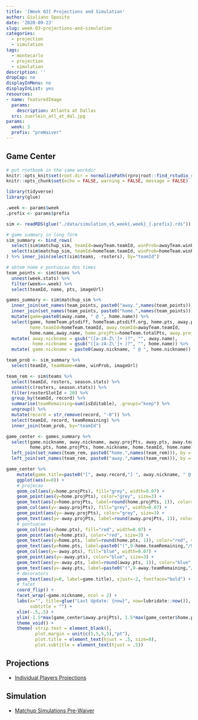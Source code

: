 ```yaml
---
title: '[Week 03] Projections and Simulation'
author: Giuliano Sposito
date: '2020-09-23'
slug: week-03-projections-and-simulation
categories:
  - projection
  - simulation
tags:
  - montecarlo
  - projection
  - simulation
description: ''
dropCap: no
displayInMenu: no
displayInList: yes
resources:
- name: featuredImage
  params:
    description: Atlanta at Dallas
  src: zuerlein_atl_at_dal.jpg
params:
  week: 3
  prefix: "preWaiver"
---
```


<!--more-->

## Game Center

```r

# put rnotbook in the same workdir
knitr::opts_knit$set(root.dir = normalizePath(rprojroot::find_rstudio_root_file())) 
knitr::opts_chunk$set(echo = FALSE, warning = FALSE, message = FALSE)

```

```r
library(tidyverse)
library(glue)

.week <- params$week
.prefix <- params$prefix

sim <- readRDS(glue("./data/simulation_v5_week{.week}_{.prefix}.rds"))

# game summary in long form
sim_summary <- bind_rows(
  select(sim$matchup_sim, teamId=awayTeam.teamId, winProb=awayTeam.winProb, sim.pts=awayTeam.simulation),
  select(sim$matchup_sim, teamId=homeTeam.teamId, winProb=homeTeam.winProb, sim.pts=homeTeam.simulation)
) %>% inner_join(select(sim$teams, -rosters), by="teamId")

# obtem nome e pontuacao dos times
team_points <- sim$teams %>% 
  unnest(week.stats) %>% 
  filter(week==.week) %>% 
  select(teamId, name, pts, imageUrl)

games_summary <- sim$matchup_sim %>% 
  inner_join(set_names(team_points, paste0("away.",names(team_points))), by=c("awayTeam.teamId"="away.teamId")) %>% 
  inner_join(set_names(team_points, paste0("home.",names(team_points))), by=c("homeTeam.teamId"="home.teamId")) %>% 
  mutate(game=paste0(away.name, " @ ", home.name)) %>%
  select(game, homeTeam.ptsdiff, homeTeam.ptsdiff.org, home.pts, away.pts,
         home.teamId=homeTeam.teamId, away.teamId=awayTeam.teamId,
         home.name,away.name, home.projPts=homeTeam.totalPts, away.projPts = awayTeam.totalPts) %>% 
  mutate( away.nickname = gsub("([a-zA-Z\']+ )?", "", away.name),
          home.nickname = gsub("([a-zA-Z\']+ )?", "", home.name)) %>% 
  mutate( game.nickname = paste0(away.nickname, " @ ", home.nickname))

team_prob <- sim_summary %>%
  select(teamId, teamName=name, winProb, imageUrl)

team_rem <- sim$teams %>% 
  select(teamId, rosters, season.stats) %>% 
  unnest(c(rosters, season.stats)) %>% 
  filter(rosterSlotId < 20) %>% 
  group_by(teamId, record) %>% 
  summarise(teamRemaining=sum(isEditable), .groups="keep") %>% 
  ungroup() %>% 
  mutate(record = str_remove(record, "-0")) %>% 
  select(teamId, record, teamRemaining) %>% 
  inner_join(team_prob, by="teamId")

game_center <- games_summary %>% 
  select(game.nickname, away.nickname, away.projPts, away.pts, away.teamId, away.name,
         home.pts, home.projPts, home.nickname, home.teamId, home.name) %>% 
  left_join(set_names(team_rem, paste0("home.",names(team_rem))), by = "home.teamId") %>% 
  left_join(set_names(team_rem, paste0("away.",names(team_rem))), by = "away.teamId")

game_center %>% 
    mutate(game.title=paste0("[", away.record,"] ", away.nickname, " @ ", home.nickname, " [", home.record, "]")) %>% 
    ggplot(aes(x=0)) +
    # projecao
    geom_col(aes(y=home.projPts), fill="grey", width=0.07) +
    geom_point(aes(y=home.projPts), color="grey", size=3) +
    geom_text(aes(y=home.projPts, label=round(home.projPts, 1)), color="black", vjust=.4, nudge_y = 25, fontface="bold") +
    geom_col(aes(y=-away.projPts), fill="grey", width=0.07) +
    geom_point(aes(y=-away.projPts), color="grey", size=3) +
    geom_text(aes(y=-away.projPts, label=round(away.projPts, 1)), color="black", vjust=.4, nudge_y = -25, fontface="bold") +
    # pontuacao
    geom_col(aes(y=home.pts), fill="red", width=0.07) +
    geom_point(aes(y=home.pts), color="red", size=3) +
    geom_text(aes(y=home.pts, label=round(home.pts, 1)), color="red", vjust=-.6, nudge_y = 14, fontface="bold") +
    geom_text(aes(y=home.pts, label=paste0("(",9-home.teamRemaining,"/9)")), color="red", vjust=2, nudge_y = 10, size=3 ) +
    geom_col(aes(y=-away.pts), fill="blue", width=0.07) +
    geom_point(aes(y=-away.pts), color="blue", size=3) +
    geom_text(aes(y=-away.pts, label=round(away.pts, 1)), color="blue", vjust=-.6, nudge_y = -14, fontface="bold") +
    geom_text(aes(y=-away.pts, label=paste0("(",9-away.teamRemaining,"/9)")), color="blue", vjust=2, nudge_y = -10, size=3 ) +
    # decorators
    geom_text(aes(y=0, label=game.title), vjust=-2, fontface="bold") +
    # facet
    coord_flip() +
    facet_wrap(~game.nickname, ncol = 2) +
    labs(x="", title=glue("Last Update: {now}", now=lubridate::now()),
         subtitle = "") +
    xlim(-.5,.5) +
    ylim(-1.5*max(game_center$away.projPts), 1.5*max(game_center$home.projPts)) +
    theme_void() +
    theme( strip.text = element_blank(), 
           plot.margin = unit(c(5,5,5,5),"pt"),
           plot.title = element_text(hjust = .5, size=8),
           plot.subtitle = element_text(hjust = .5))
```


## Projections

- [Individual Players Projections](/reports/2020/ffa_players_projection_week3.html)

## Simulation

- [Matchup Simulations Pre-Waiver](/reports/2020/dudes_simulation_v5_week3_preWaiver.html)
